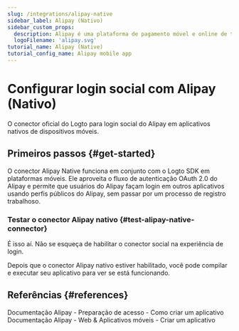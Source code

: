 ```yaml
---
slug: /integrations/alipay-native
sidebar_label: Alipay (Nativo)
sidebar_custom_props:
  description: Alipay é uma plataforma de pagamento móvel e online de terceiros.
  logoFilename: 'alipay.svg'
tutorial_name: Alipay (Native)
tutorial_config_name: Alipay mobile app
---
```




# Configurar login social com Alipay (Nativo)

O conector oficial do Logto para login social do Alipay em aplicativos nativos de dispositivos móveis.

<GuideTip />

## Primeiros passos \{#get-started}

O conector Alipay Native funciona em conjunto com o Logto SDK em plataformas móveis. Ele aproveita o fluxo de autenticação OAuth 2.0 do Alipay e permite que usuários do Alipay façam login em outros aplicativos usando perfis públicos do Alipay, sem passar por um processo de registro trabalhoso.

<Integration />

### Testar o conector Alipay nativo \{#test-alipay-native-connector}

É isso aí. Não se esqueça de <MainSiteUrl href="/connectors/social-connectors#enable-social-sign-in">habilitar o conector social na experiência de login</MainSiteUrl>.

Depois que o conector Alipay nativo estiver habilitado, você pode compilar e executar seu aplicativo para ver se está funcionando.

## Referências \{#references}

<Url href="https://opendocs.alipay.com/support/01rau6">
  Documentação Alipay - Preparação de acesso - Como criar um aplicativo
</Url>

<Url href="https://opendocs.alipay.com/open/200/105310">
  Documentação Alipay - Web & Aplicativos móveis - Criar um aplicativo
</Url>
